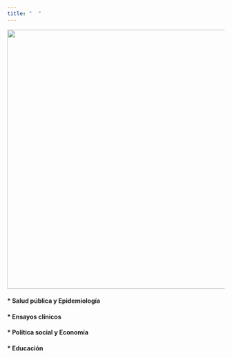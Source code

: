 ```yaml
---
title: "  "
---
```

![](img/banner001.png){width='600px'}


#### * **Salud pública y Epidemiología**

#### * **Ensayos clínicos**

#### * **Política social y Economía**

#### * **Educación**

